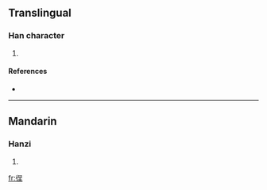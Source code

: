 ==Translingual==

===Han character===
{{Han char|rn=60|rad=彳|as=07|sn=10|four=|canj=竹人口一土 (HORMG)}}

# {{defn|Han|sort=彳07}}

====References====
* {{Han ref|kx=0367.060|dkj=10105|dj=0690.060|hdz=20825.080|uh=5F8E|ud=24462}}

----

==Mandarin==

===Hanzi===
{{cmn-hanzi|pin=[[chěng]] ([[cheng3]])|wg=ch'eng<sup>3</sup>}}

# {{defn|Mandarin}}

[[fr:徎]]